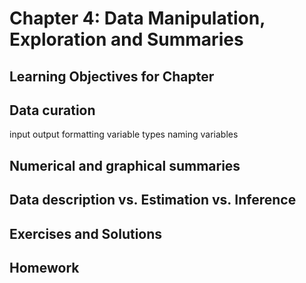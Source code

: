 # Chapter 4: Data Manipulation, Exploration and Summaries {#ch.data}

## Learning Objectives for Chapter

## Data curation

input
output
formatting
variable types
naming variables




## Numerical  and graphical summaries

## Data description vs. Estimation vs. Inference


## Exercises and Solutions

## Homework
